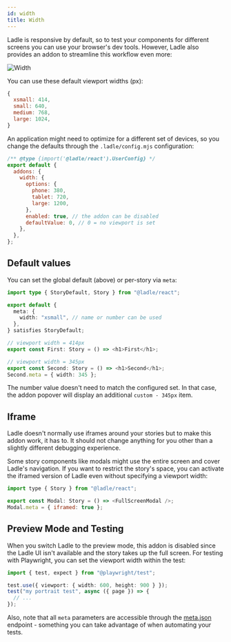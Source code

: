 ```yaml
---
id: width
title: Width
---
```



Ladle is responsive by default, so to test your components for different screens you can use your browser's dev tools. However, Ladle also provides an addon to streamline this workflow even more:

<Image img={imgWidth} alt="Width" />

You can use these default viewport widths (px):

```js
{
  xsmall: 414,
  small: 640,
  medium: 768,
  large: 1024,
}
```

An application might need to optimize for a different set of devices, so you change the defaults through the `.ladle/config.mjs` configuration:

```js title=".ladle/config.mjs"
/** @type {import('@ladle/react').UserConfig} */
export default {
  addons: {
    width: {
      options: {
        phone: 380,
        tablet: 720,
        large: 1200,
      },
      enabled: true, // the addon can be disabled
      defaultValue: 0, // 0 = no viewport is set
    },
  },
};
```

## Default values

You can set the global default (above) or per-story via `meta`:

```ts
import type { StoryDefault, Story } from "@ladle/react";

export default {
  meta: {
    width: "xsmall", // name or number can be used
  },
} satisfies StoryDefault;

// viewport width = 414px
export const First: Story = () => <h1>First</h1>;

// viewport width = 345px
export const Second: Story = () => <h1>Second</h1>;
Second.meta = { width: 345 };
```

The number value doesn't need to match the configured set. In that case, the addon popover will display an additional `custom - 345px` item.

## Iframe

Ladle doesn't normally use iframes around your stories but to make this addon work, it has to. It should not change anything for you other than a slightly different debugging experience.

Some story components like modals might use the entire screen and cover Ladle's navigation. If you want to restrict the story's space, you can activate the iframed version of Ladle even without specifying a viewport width:

```js
import type { Story } from "@ladle/react";

export const Modal: Story = () => <FullScreenModal />;
Modal.meta = { iframed: true };
```

## Preview Mode and Testing

When you switch Ladle to the preview mode, this addon is disabled since the Ladle UI isn't available and the story takes up the full screen. For testing with Playwright, you can set the viewport width within the test:

```ts title="example.spec.ts"
import { test, expect } from "@playwright/test";

test.use({ viewport: { width: 600, height: 900 } });
test("my portrait test", async ({ page }) => {
  // ...
});
```

Also, note that all `meta` parameters are accessible through the [meta.json](./meta) endpoint - something you can take advantage of when automating your tests.
